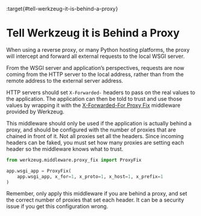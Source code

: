 :target{#tell-werkzeug-it-is-behind-a-proxy}

# Tell Werkzeug it is Behind a Proxy

When using a reverse proxy, or many Python hosting platforms, the proxy
will intercept and forward all external requests to the local WSGI
server.

From the WSGI server and application’s perspectives, requests are now
coming from the HTTP server to the local address, rather than from
the remote address to the external server address.

HTTP servers should set <code>X-Forwarded-</code> headers to pass on the real
values to the application. The application can then be told to trust and
use those values by wrapping it with the
[X-Forwarded-For Proxy Fix](../middleware/proxy_fix.mdx) middleware provided by Werkzeug.

This middleware should only be used if the application is actually
behind a proxy, and should be configured with the number of proxies that
are chained in front of it. Not all proxies set all the headers. Since
incoming headers can be faked, you must set how many proxies are setting
each header so the middleware knows what to trust.

```python
from werkzeug.middleware.proxy_fix import ProxyFix

app.wsgi_app = ProxyFix(
    app.wsgi_app, x_for=1, x_proto=1, x_host=1, x_prefix=1
)
```

Remember, only apply this middleware if you are behind a proxy, and set
the correct number of proxies that set each header. It can be a security
issue if you get this configuration wrong.

